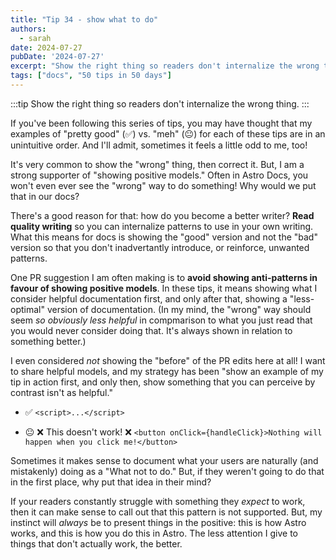 ```yaml
---
title: "Tip 34 - show what to do"
authors:
  - sarah
date: 2024-07-27
pubDate: '2024-07-27'
excerpt: "Show the right thing so readers don't internalize the wrong thing."
tags: ["docs", "50 tips in 50 days"]
---
```


:::tip
Show the right thing so readers don't internalize the wrong thing.
:::

If you've been following this series of tips, you may have thought that my examples of "pretty good" (✅) vs. "meh" (😐) for each of these tips are in an unintuitive order. And I'll admit, sometimes it feels a little odd to me, too!

It's very common to show the "wrong" thing, then correct it. But, I am a strong supporter of "showing positive models." Often in Astro Docs, you won't even ever see the "wrong" way to do something! Why would we put that in our docs?

There's a good reason for that: how do you become a better writer? **Read quality writing** so you can internalize patterns to use in your own writing. What this means for docs is showing the "good" version and not the "bad" version so that you don't inadvertantly introduce, or reinforce, unwanted patterns.

One PR suggestion I am often making is to **avoid showing anti-patterns in favour of showing positive models**. In these tips, it means showing what I consider helpful documentation first, and only after that, showing a "less-optimal" version of documentation. (In my mind, the "wrong" way should seem *so obviously less helpful* in compmarison to what you just read that you would never consider doing that. It's always shown in relation to something better.)

I even considered *not* showing the "before" of the PR edits here at all! I want to share helpful models, and my strategy has been "show an example of my tip in action first, and only then, show something that you can perceive by contrast isn't as helpful."

- ✅ `<script>...</script>`

- 😐 ❌ This doesn't work! ❌ `<button onClick={handleClick}>Nothing will happen when you click me!</button>`

Sometimes it makes sense to document what your users are naturally (and mistakenly) doing as a "What not to do." But, if they weren't going to do that in the first place, why put that idea in their mind?

If your readers constantly struggle with something they *expect* to work, then it can make sense to call out that this pattern is not supported. But, my instinct will *always* be to present things in the positive: this is how Astro works, and this is how you do this in Astro. The less attention I give to things that don't actually work, the better.


<LinkCard title="See the whole list of tips!" href="/blog/50-docs-tips-in-50-days" />